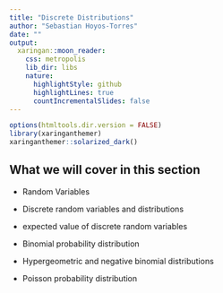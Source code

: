 ```yaml
---
title: "Discrete Distributions"
author: "Sebastian Hoyos-Torres"
date: ""
output:
  xaringan::moon_reader:
    css: metropolis
    lib_dir: libs
    nature:
      highlightStyle: github
      highlightLines: true
      countIncrementalSlides: false
---
```


```r
options(htmltools.dir.version = FALSE)
library(xaringanthemer)
xaringanthemer::solarized_dark()
```
## What we will cover in this section
- Random Variables

- Discrete random variables and distributions

- expected value of discrete random variables

- Binomial probability distribution

- Hypergeometric and negative binomial distributions

- Poisson probability distribution